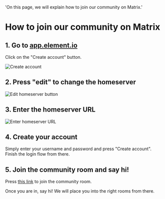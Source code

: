   'On this page, we will explain how to join our community on Matrix.'

# How to join our community on Matrix

## 1. Go to [app.element.io](https://app.element.io/)

Click on the "Create account" button.

![Create account](/create-account.png)

## 2. Press "edit" to change the homeserver

![Edit homeserver button](/edit-homeserver-button.png)

## 3. Enter the homeserver URL

![Enter homeserver URL](/enter-matrix-zerodao-gg.png)

## 4. Create your account

Simply enter your username and password and press "Create account". Finish the login flow from there.

## 5. Join the community room and say hi!

Press [this link](https://matrix.to/#/#arguflow-general:matrix.zerodao.gg) to join the community room.

Once you are in, say hi! We will place you into the right rooms from there.
